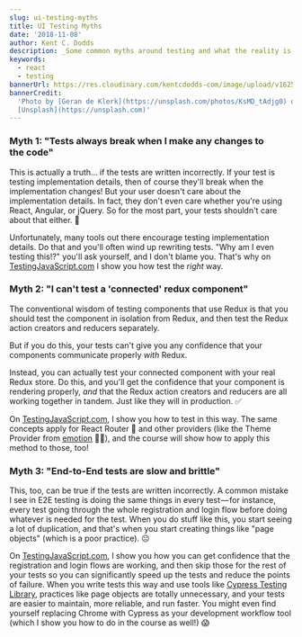 ```yaml
---
slug: ui-testing-myths
title: UI Testing Myths
date: '2018-11-08'
author: Kent C. Dodds
description: _Some common myths around testing and what the reality is..._
keywords:
  - react
  - testing
bannerUrl: https://res.cloudinary.com/kentcdodds-com/image/upload/v1625033460/kentcdodds.com/content/blog/ui-testing-myths/banner.jpg
bannerCredit:
  'Photo by [Geran de Klerk](https://unsplash.com/photos/KsMD_tAdjg0) on
  [Unsplash](https://unsplash.com)'
---
```


### Myth 1: "Tests always break when I make any changes to the code"

This is actually a truth... if the tests are written incorrectly. If your test
is testing implementation details, then of course they'll break when the
implementation changes! But your user doesn't care about the implementation
details. In fact, they don't even care whether you're using React, Angular, or
jQuery. So for the most part, your tests shouldn't care about that either. 💯

Unfortunately, many tools out there encourage testing implementation details. Do
that and you'll often wind up rewriting tests. "Why am I even testing this!?"
you'll ask yourself, and I don't blame you. That's why on
[TestingJavaScript.com](https://testingjavascript.com) I show you how test the
_right_ way.

### Myth 2: "I can't test a 'connected' redux component"

The conventional wisdom of testing components that use Redux is that you should
test the component in isolation from Redux, and then test the Redux action
creators and reducers separately.

But if you do this, your tests can't give you any confidence that your
components communicate properly _with_ Redux.

Instead, you can actually test your connected component with your real Redux
store. Do this, and you'll get the confidence that your component is rendering
properly, _and_ that the Redux action creators and reducers are all working
together in tandem. Just like they will in production. ✅

On [TestingJavaScript.com](https://testingjavascript.com), I show you how to
test in this way. The same concepts apply for React Router 🔀 and other
providers (like the Theme Provider from [emotion](https://emotion.sh) 👩‍🎤), and
the course will show how to apply this method to those, too!

### Myth 3: "End-to-End tests are slow and brittle"

This, too, can be true if the tests are written incorrectly. A common mistake I
see in E2E testing is doing the same things in every test — for instance, every
test going through the whole registration and login flow before doing whatever
is needed for the test. When you do stuff like this, you start seeing a lot of
duplication, and that's when you start creating things like "page objects"
(which is a poor practice). 😐

On [TestingJavaScript.com](https://testingjavascript.com), I show you how you
can get confidence that the registration and login flows are working, and then
skip those for the rest of your tests so you can significantly speed up the
tests and reduce the points of failure. When you write tests this way and use
tools like
[Cypress Testing Library](https://github.com/testing-library/cypress-testing-library),
practices like page objects are totally unnecessary, and your tests are easier
to maintain, more reliable, and run faster. You might even find yourself
replacing Chrome with Cypress as your development workflow tool (which I show
you how to do in the course as well!) 😱

